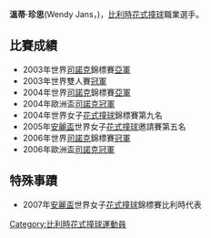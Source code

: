 {{BLP unsourced|time=2009-05-09}}
{{expand|time=2009-05-03T09:26:40+00:00}}
'''溫蒂·珍思'''(Wendy Jans，{{bd|1983年|6月14日}})，[[比利時|比利時]][[花式撞球|花式撞球]]職業選手。

==比賽成績==
*2003年世界[[司諾克|司諾克]]錦標賽[[亞軍|亞軍]]
*2003年世界雙人賽[[冠軍|冠軍]]
*2004年世界[[司諾克|司諾克]]錦標賽[[亞軍|亞軍]]
*2004年歐洲盃[[司諾克|司諾克]][[冠軍|冠軍]]
*2004年世界女子[[花式撞球|花式撞球]]錦標賽第九名
*2005年[[安麗盃|安麗盃]]世界女子[[花式撞球|花式撞球]]邀請賽第五名
*2006年世界[[司諾克|司諾克]]錦標賽[[冠軍|冠軍]]
*2006年歐洲盃[[司諾克|司諾克]][[冠軍|冠軍]]

==特殊事蹟==
*2007年[[安麗盃|安麗盃]]世界女子[[花式撞球|花式撞球]]錦標賽比利時代表

[[Category:比利時花式撞球運動員|Category:比利時花式撞球運動員]]